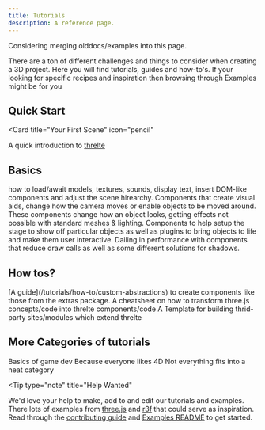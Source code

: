 ```yaml
---
title: Tutorials
description: A reference page.
---
```



Considering merging olddocs/examples into this page.

There are a ton of different challenges and things to consider when creating a 3D project. Here you will find tutorials, guides and how-to's. If your looking for specific recipes and inspiration then browsing through Examples might be for you

## Quick Start

<Card
  title="Your First Scene"
  icon="pencil"
>
  A quick introduction to [threlte](/tutorials/firstscene)
</Card>

## Basics

<CardGrid>
  <Card
    title="Shapes, Assets, Sound and Async"
    icon="pencil"
  >
    how to load/await models, textures, sounds, display text, insert DOM-like components and adjust
    the scene hirearchy.
  </Card>
  <Card
    title="Helpers, Visual guides and Controls"
    icon="add-document"
  >
    Components that create visual aids, change how the camera moves or enable objects to be moved
    around.
  </Card>
  <Card
    title="Visual Effects, Materials, Shaders and Post-Processing"
    icon="setting"
  >
    These components change how an object looks, getting effects not possible with standard meshes &
    lighting.
  </Card>
  <Card
    title="Transitions, Interactivity, Animation and Staging"
    icon="open-book"
  >
    Components to help setup the stage to show off particular objects as well as plugins to bring
    objects to life and make them user interactive.
  </Card>
  <Card
    title="Performance, Shadows and Rendering"
    icon="open-book"
  >
    Dailing in performance with components that reduce draw calls as well as some different
    solutions for shadows.
  </Card>
</CardGrid>

## How tos?

<CardGrid stagger>
  <Card
    title="Creating custom Abstractions"
    icon="setting"
  >
    [A guide](/tutorials/how-to/custom-abstractions) to create components like those from the extras
    package.
  </Card>
  <Card
    title="From three.js to threlte"
    icon="open-book"
  >
    A cheatsheet on how to transform three.js concepts/code into threlte components/code
  </Card>
  <Card
    title="Community Creators"
    icon="add-document"
  >
    A Template for building thrid-party sites/modules which extend threlte
  </Card>
</CardGrid>

## More Categories of tutorials

<CardGrid stagger>
  <Card
    title="Make pacman"
    icon="add-document"
  >
    Basics of game dev
  </Card>
  <Card
    title="Visualizing quaternions"
    icon="setting"
  >
    Because everyone likes 4D
  </Card>
  <Card
    title="Misc"
    icon="open-book"
  >
    Not everything fits into a neat category
  </Card>
</CardGrid>

<Tip
  type="note"
  title="Help Wanted"
>
  We'd love your help to make, add to and edit our tutorials and examples. There lots of examples
  from [three.js](https://threejs.org/examples/#webgl_animation_keyframes) and
  [r3f](https://docs.pmnd.rs/react-three-fiber/getting-started/examples) that could serve as
  inspiration. Read through the [contributing
  guide](https://github.com/threlte/threlte/blob/main/CONTRIBUTING.md) and [Examples
  README](https://github.com/threlte/threlte/blob/main/apps/docs/src/examples/README.md) to get
  started.
</Tip>
